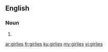 ==English==

===Noun===
{{head|en|noun plural form}}

# {{plural of|girlie|lang=en}}

[[ar:girlies]]
[[fr:girlies]]
[[ku:girlies]]
[[my:girlies]]
[[vi:girlies]]